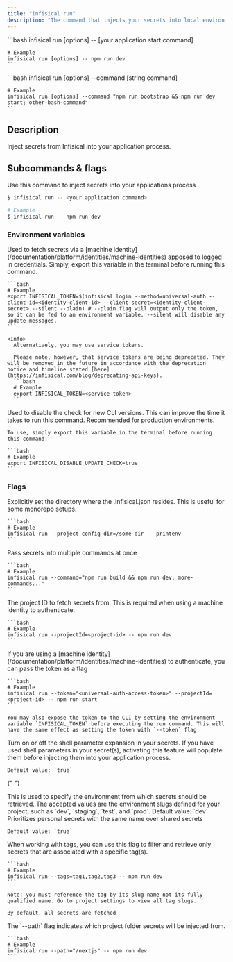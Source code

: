 ```yaml
---
title: "infisical run"
description: "The command that injects your secrets into local environment"
---
```


<Tabs>
  <Tab title="Single command">
    ```bash
    infisical run [options] -- [your application start command]

    # Example
    infisical run [options] -- npm run dev
    ```

  </Tab>

  <Tab title="Chained commands">
    ```bash
    infisical run [options] --command [string command]

    # Example
    infisical run [options] --command "npm run bootstrap && npm run dev start; other-bash-command"
    ```

  </Tab>
</Tabs>

## Description

Inject secrets from Infisical into your application process.

## Subcommands & flags

<Accordion title="infisical run" defaultOpen="true">
  Use this command to inject secrets into your applications process

```bash
$ infisical run -- <your application command>

# Example
$ infisical run -- npm run dev
```

### Environment variables

  <Accordion title="INFISICAL_TOKEN">
    Used to fetch secrets via a [machine identity](/documentation/platform/identities/machine-identities) apposed to logged in credentials. Simply, export this variable in the terminal before running this command.

    ```bash
    # Example
    export INFISICAL_TOKEN=$(infisical login --method=universal-auth --client-id=<identity-client-id> --client-secret=<identity-client-secret> --silent --plain) # --plain flag will output only the token, so it can be fed to an environment variable. --silent will disable any update messages.
    ```

    <Info>
      Alternatively, you may use service tokens.

      Please note, however, that service tokens are being deprecated. They will be removed in the future in accordance with the deprecation notice and timeline stated [here](https://infisical.com/blog/deprecating-api-keys).
      ```bash
      # Example
      export INFISICAL_TOKEN=<service-token>
      ```

  </Info>
  </Accordion>

  <Accordion title="INFISICAL_DISABLE_UPDATE_CHECK">
    Used to disable the check for new CLI versions. This can improve the time it takes to run this command. Recommended for production environments.
    
    To use, simply export this variable in the terminal before running this command.

    ```bash
    # Example
    export INFISICAL_DISABLE_UPDATE_CHECK=true
    ```

  </Accordion>

### Flags

   <Accordion title="--project-config-dir">
    Explicitly set the directory where the .infisical.json resides. This is useful for some monorepo setups.

    ```bash
    # Example
    infisical run --project-config-dir=/some-dir -- printenv
    ```

  </Accordion>

  <Accordion title="--command">
    Pass secrets into multiple commands at once

    ```bash
    # Example
    infisical run --command="npm run build && npm run dev; more-commands..."
    ```

  </Accordion>

  <Accordion title="--projectId">
    The project ID to fetch secrets from. This is required when using a machine identity to authenticate.

    ```bash
    # Example
    infisical run --projectId=<project-id> -- npm run dev
    ```

  </Accordion>

  <Accordion title="--token">
    If you are using a [machine identity](/documentation/platform/identities/machine-identities) to authenticate, you can pass the token as a flag

    ```bash
    # Example
    infisical run --token="<universal-auth-access-token>" --projectId=<project-id> -- npm run start
    ```

    You may also expose the token to the CLI by setting the environment variable `INFISICAL_TOKEN` before executing the run command. This will have the same effect as setting the token with `--token` flag

  </Accordion>

  <Accordion title="--expand">
    Turn on or off the shell parameter expansion in your secrets. If you have used shell parameters in your secret(s), activating this feature will populate them before injecting them into your application process.

    Default value: `true`

  </Accordion>

{" "}

<Accordion title="--env">
  This is used to specify the environment from which secrets should be
  retrieved. The accepted values are the environment slugs defined for your
  project, such as `dev`, `staging`, `test`, and `prod`. Default value: `dev`
</Accordion>

  <Accordion title="--secret-overriding">
    Prioritizes personal secrets with the same name over shared secrets

    Default value: `true`

  </Accordion>

  <Accordion title="--tags">
    When working with tags, you can use this flag to filter and retrieve only secrets that are associated with a specific tag(s).

    ```bash
    # Example
    infisical run --tags=tag1,tag2,tag3 -- npm run dev
    ```

    Note: you must reference the tag by its slug name not its fully qualified name. Go to project settings to view all tag slugs.

    By default, all secrets are fetched

  </Accordion>

  <Accordion title="--path">
    The `--path` flag indicates which project folder secrets will be injected from.

    ```bash
    # Example
    infisical run --path="/nextjs" -- npm run dev
    ```

  </Accordion>

</Accordion>

